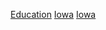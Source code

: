 {{Commons category|Education in Iowa}}

[[Category:艾奥瓦州|Education]]
[[Category:美國各州教育|Iowa]]
[[Category:美國中西部教育|Iowa]]